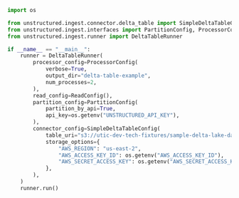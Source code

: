 ```python Python
import os

from unstructured.ingest.connector.delta_table import SimpleDeltaTableConfig
from unstructured.ingest.interfaces import PartitionConfig, ProcessorConfig, ReadConfig
from unstructured.ingest.runner import DeltaTableRunner

if __name__ == "__main__":
    runner = DeltaTableRunner(
        processor_config=ProcessorConfig(
            verbose=True,
            output_dir="delta-table-example",
            num_processes=2,
        ),
        read_config=ReadConfig(),
        partition_config=PartitionConfig(
            partition_by_api=True,
            api_key=os.getenv("UNSTRUCTURED_API_KEY"),
        ),
        connector_config=SimpleDeltaTableConfig(
            table_uri="s3://utic-dev-tech-fixtures/sample-delta-lake-data/deltatable/",
            storage_options={
                "AWS_REGION": "us-east-2",
                "AWS_ACCESS_KEY_ID": os.getenv("AWS_ACCESS_KEY_ID"),
                "AWS_SECRET_ACCESS_KEY": os.getenv("AWS_SECRET_ACCESS_KEY"),
            },
        ),
    )
    runner.run()
```
